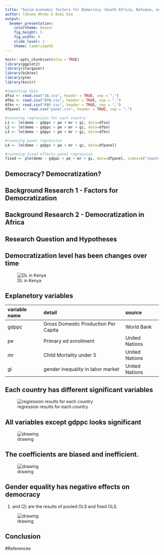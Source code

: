 ```yaml
---
title: "Socio-economic factors for Democracy <South Africa, Botwana, and Kenya compared>"
author: Takuma Ahndo & Bomi Kim
output:
  beamer_presentation:
    colortheme: beaver
    fig_height: 5
    fig_width: 8
    slide_level: 2
    theme: CambridgeUS
---
```


```r
knitr::opts_chunk$set(echo = TRUE)
library(ggplot2)
library(stargazer)
library(bibtex)
library(plm)
library(knitr)
```


```r
#importing data
dfsa <- read.csv("SA.csv", header = TRUE, sep = ",")
dfbo <- read.csv("BTW.csv", header = TRUE, sep = ",")
dfkn <- read.csv("KNY.csv", header = TRUE, sep = ",")
dfpanel <- read.csv("panel.csv", header = TRUE, sep = ",")

#runnning regression for each country
L1 <- lm(demo ~ gdppc + pe + mr + gi, data=dfsa)
L2 <- lm(demo ~ gdppc + pe + mr + gi, data=dfbo)
L3 <- lm(demo ~ gdppc + pe + mr + gi, data=dfkn)

#runnning panel regression
L4 <- lm(demo ~ gdppc + pe + mr + gi, data=dfpanel)

#runnning fixed effects panel regression
fixed <- plm(demo ~ gdppc + pe + mr + gi, data=dfpanel, index=c("country", "year"), model="within")

```
## Democracy? Democratization?  

## Background Research 1 - Factors for Democratization 

## Background Research 2 - Democratization in Africa

## Research Question and Hypotheses



## Democratization level has been changes over time

![DL in Kenya](figures/democratization.png)

## Explanetory variables
|variable name|detail|source|
|:-----|:-----|:------|
|gdppc|Gross Domestic Production Per Capita|World Bank|
|pe|Primary ed enrollment|United Nations|
|mr|Child Mortality under 5|United Nations|
|gi|gender inequality in labor market|United Nations|

## Each country has different significant variables

![regression results for each country](figures/regressionresults.png)

## All variables except gdppc looks significant
![drawing](figures/panelresults.png)

## The coefficients are biased and inefficient.

![drawing](figures/residvsfitted.png)

## Gender equality has negative effects on democracy
(1) and (2) are the results of pooled OLS and fixed OLS. 

![drawing](figures/pooledandfixed.png)

## Conclusion



#References